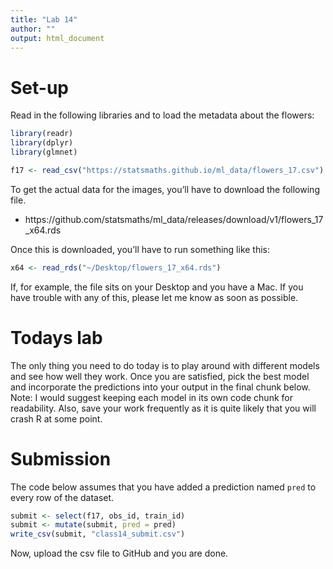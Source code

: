 ```yaml
---
title: "Lab 14"
author: ""
output: html_document
---
```


# Set-up

Read in the following libraries and to load the metadata about
the flowers:

```r
library(readr)
library(dplyr)
library(glmnet)

f17 <- read_csv("https://statsmaths.github.io/ml_data/flowers_17.csv")
```

To get the actual data for the images, you'll have to download the following
file.

- https://github.com/statsmaths/ml_data/releases/download/v1/flowers_17_x64.rds

Once this is downloaded, you'll have to run something like this:

```r
x64 <- read_rds("~/Desktop/flowers_17_x64.rds")
```

If, for example, the file sits on your Desktop and you have a Mac. If you have
trouble with any of this, please let me know as soon as possible.


# Todays lab

The only thing you need to do today is to play around with different models
and see how well they work. Once you are satisfied, pick the best model and
incorporate the predictions into your output in the final chunk below. Note:
I would suggest keeping each model in its own code chunk for readability.
Also, save your work frequently as it is quite likely that you will crash
R at some point.










# Submission

The code below assumes that you have added a prediction named
`pred` to every row of the dataset.

```r
submit <- select(f17, obs_id, train_id)
submit <- mutate(submit, pred = pred)
write_csv(submit, "class14_submit.csv")
```

Now, upload the csv file to GitHub and you are done.
